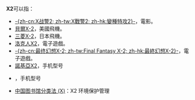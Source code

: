 {{DisambigNav|X|2}}

'''X2'''可以指：
* [[X戰警2|-{zh-cn:X战警2; zh-tw:X戰警2; zh-hk:變種特攻2}-]]，電影。
* [[X-2試驗機|貝爾X-2]]，美國飛機。
* [[X-2心神驗證機|三菱X-2]]，日本飛機。
* [[洛克人X2|洛克人X2]]，電子遊戲。
* [[Final_Fantasy_X-2|-{zh-cn:最终幻想X-2; zh-tw:Final Fantasy X-2; zh-hk:最終幻想X-2}-]]，電子遊戲。
* [[諾基亞X2|諾基亞X2]]，手机型号
* {{link-en|Sendo X2}}，手机型号
* [[中国图书馆分类法_(X)|中国图书馆分类法 (X)]]：X2 环境保护管理

{{disambig}}